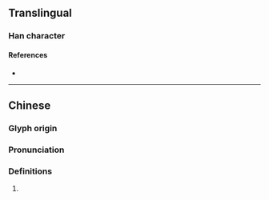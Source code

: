 {{character info/new}}
==Translingual==

===Han character===
{{Han char|rn=86|rad=火|as=14|sn=18|four=94841|canj=FGNI|ids=⿰火壽}}

====References====
* {{Han ref|kx=0685.330|dkj=19517|dj=1098.190|hdz=32242.160|uh=71FD|ud=29181|bh=EFFD|bd=61437}}

----

==Chinese==
{{zh-forms}}

===Glyph origin===
{{Han etym}}

===Pronunciation===
{{zh-pron
|m=chóu
|mc=y
|oc=y
|cat=
}}

===Definitions===
{{zh-hanzi}}

# {{rfdef|zh}}
